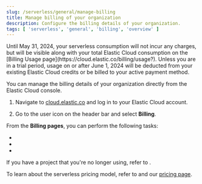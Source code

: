 ```yaml
---
slug: /serverless/general/manage-billing
title: Manage billing of your organization
description: Configure the billing details of your organization.
tags: [ 'serverless', 'general', 'billing', 'overview' ]
---
```


<DocBadge template="technical preview" />

<DocCallOut color="warning" title="Serverless billing starts June 1, 2024">
    Until May 31, 2024, your serverless consumption will not incur any charges, but will be visible along with your total Elastic Cloud consumption on the [Billing Usage page](https://cloud.elastic.co/billing/usage?). Unless you are in a trial period, usage on or after June 1, 2024 will be deducted from your existing Elastic Cloud credits or be billed to your active payment method.
</DocCallOut>

You can manage the billing details of your organization directly from the Elastic Cloud console.

1. Navigate to [cloud.elastic.co](https://cloud.elastic.co/) and log in to your Elastic Cloud account.

2. Go to the user icon on the header bar and select **Billing**.

From the **Billing pages**, you can perform the following tasks:

- <DocLink slug="/serverless/general/check-subscription" text="Check your subscription overview"/>
- <DocLink slug="/serverless/general/monitor-usage" text="Monitor and analyze your account usage"/>
- <DocLink slug="/serverless/general/billing-history" text="Check your billing history"/>

If you have a project that you're no longer using, refer to <DocLink slug="/serverless/general/billing-stop-project" text="Stop charges for a project"/>.

To learn about the serverless pricing model, refer to <DocLink slug="/serverless/general/serverless-billing" text="Serverless billing dimensions"/> and our [pricing page](https://www.elastic.co/pricing/serverless-search).

